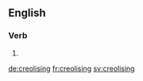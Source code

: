 
==English==

===Verb===
{{head|en}}

# {{present participle of|creolise|lang=en}}

[[de:creolising]]
[[fr:creolising]]
[[sv:creolising]]